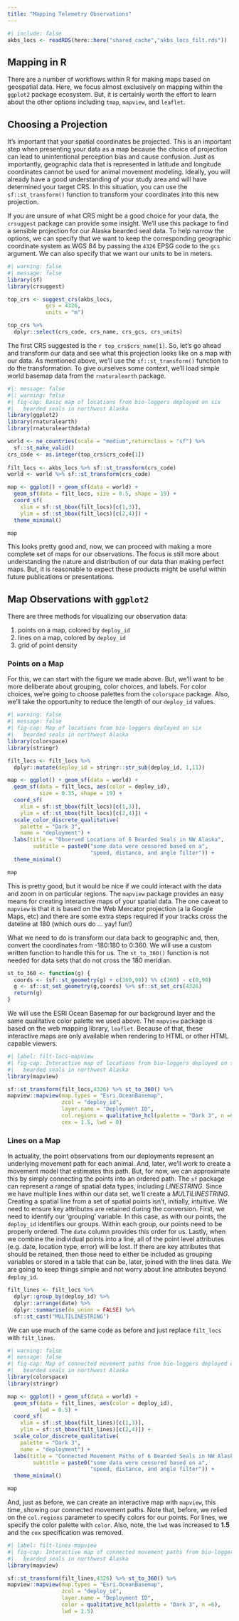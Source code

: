 ```yaml
---
title: "Mapping Telemetry Observations"
---
```


```r
#| include: false
akbs_locs <- readRDS(here::here("shared_cache","akbs_locs_filt.rds"))
```

## Mapping in R

There are a number of workflows within R for making maps based on geospatial
data. Here, we focus almost exclusively on mapping within the `ggplot2`
package ecosystem. But, it is certainly worth the effort to learn about the
other options including `tmap`, `mapview`, and `leaflet`.

## Choosing a Projection

It's important that your spatial coordinates be projected. This is an important
step when presenting your data as a map because the choice of projection can
lead to unintentional perception bias and cause confusion. Just as importantly,
geographic data that is represented in latitude and longitude coordinates cannot
be used for animal movement modeling. Ideally, you will already have a good
understanding of your study area and will have determined your target CRS. In
this situation, you can use the `sf::st_transform()` function to transform your
coordinates into this new projection.

If you are unsure of what CRS might be a good choice for your data, the
`crsuggest` package can provide some insight. We'll use this package to
find a sensible projection for our Alaska bearded seal data. To help narrow
the options, we can specify that we want to keep the corresponding geographic
coordinate system as WGS 84 by passing the `4326` EPSG code to the `gcs`
argument. We can also specify that we want our units to be in meters.

```r
#| warning: false
#| message: false
library(sf)
library(crsuggest)

top_crs <- suggest_crs(akbs_locs,
            gcs = 4326,
            units = "m")

top_crs %>% 
  dplyr::select(crs_code, crs_name, crs_gcs, crs_units)
```
 The first CRS suggested is the `r top_crs$crs_name[1]`. So, let's go ahead
 and transform our data and see what this projection looks like on a map with
 our data. As mentioned above, we'll use the `sf::st_transform()` function
 to do the transformation. To give ourselves some context, we'll load simple
 world basemap data from the `rnaturalearth` package.
 
```r
#|: message: false
#|: warning: false
#| fig-cap: Basic map of locations from bio-loggers deployed on six
#|   bearded seals in northwest Alaska
library(ggplot2)
library(rnaturalearth)
library(rnaturalearthdata)

world <- ne_countries(scale = "medium",returnclass = "sf") %>% 
  sf::st_make_valid()
crs_code <- as.integer(top_crs$crs_code[1])
 
filt_locs <- akbs_locs %>% sf::st_transform(crs_code)
world <- world %>% sf::st_transform(crs_code) 

map <- ggplot() + geom_sf(data = world) +
  geom_sf(data = filt_locs, size = 0.5, shape = 19) + 
  coord_sf(
    xlim = sf::st_bbox(filt_locs)[c(1,3)],
    ylim = sf::st_bbox(filt_locs)[c(2,4)]) +
  theme_minimal()

map
```
 
This looks pretty good and, now, we can proceed with making a more complete
set of maps for our observations. The focus is still more about understanding
the nature and distribution of our data than making perfect maps. But, it
is reasonable to expect these products might be useful within future
publications or presentations.

## Map Observations with `ggplot2`

There are three methods for visualizing our observation data:

1. points on a map, colored by `deploy_id`
2. lines on a map, colored by `deploy_id`
3. grid of point density

### Points on a Map

For this, we can start with the figure we made above. But, we'll want to be more
deliberate about grouping, color choices, and labels. For color choices, we're
going to choose palettes from the `colorspace` package. Also, we'll take the
opportunity to reduce the length of our `deploy_id` values.

```r
#| warning: false
#| message: false
#| fig-cap: Map of locations from bio-loggers deployed on six
#|   bearded seals in northwest Alaska
library(colorspace)
library(stringr)

filt_locs <- filt_locs %>% 
  dplyr::mutate(deploy_id = stringr::str_sub(deploy_id, 1,11))

map <- ggplot() + geom_sf(data = world) +
  geom_sf(data = filt_locs, aes(color = deploy_id),
          size = 0.35, shape = 19) + 
  coord_sf(
    xlim = sf::st_bbox(filt_locs)[c(1,3)],
    ylim = sf::st_bbox(filt_locs)[c(2,4)]) +
  scale_color_discrete_qualitative(
    palette = "Dark 3",
    name = "deployment") +
  labs(title = "Observed Locations of 6 Bearded Seals in NW Alaska",
        subtitle = paste0("some data were censored based on a",
                          "speed, distance, and angle filter")) +
  theme_minimal()

map

```

This is pretty good, but it would be nice if we could interact with the data and
zoom in on particular regions. The `mapview` package provides an easy means for
creating interactive maps of your spatial data. The one caveat to `mapview` is
that it is based on the Web Mercator projection (a la Google Maps, etc) and
there are some extra steps required if your tracks cross the dateline at 180
(which ours do ... yay! fun!)

What we need to do is transform our data back to geographic and, then,
convert the coordinates from -180:180 to 0:360. We will use a custom
written function to handle this for us. The `st_to_360()` function
is not needed for data sets that do not cross the 180 meridian.

```r
st_to_360 <- function(g) {
  coords <- (sf::st_geometry(g) + c(360,90)) %% c(360) - c(0,90)
  g <- sf::st_set_geometry(g,coords) %>% sf::st_set_crs(4326)
  return(g)
}
```

We will use the ESRI Ocean Basemap for our background layer and the same
qualitative color palette we used above. The `mapview` package is based on the
web mapping library, `leaflet`. Because of that, these interactive maps are
only available when rendering to HTML or other HTML capable viewers. 

```r
#| label: filt-locs-mapview
#| fig-cap: Interactive map of locations from bio-loggers deployed on six
#|   bearded seals in northwest Alaska
library(mapview)

sf::st_transform(filt_locs,4326) %>% st_to_360() %>% 
mapview::mapview(map.types = "Esri.OceanBasemap",
                 zcol = "deploy_id",
                 layer.name = "Deployment ID",
                 col.regions = qualitative_hcl(palette = "Dark 3", n =6),
                 cex = 1.5, lwd = 0)
```

### Lines on a Map

In actuality, the point observations from our deployments represent an 
underlying movement path for each animal. And, later, we'll work to create
a movement model that estimates this path. But, for now, we can approximate
this by simply connecting the points into an ordered path. The `sf` package
can represent a range of spatial data types, including _LINESTRING_. Since we have
multiple lines within our data set, we'll create a _MULTILINESTRING_. Creating
a spatial line from a set of spatial points isn't, initially, intuitive. We need
to ensure key attributes are retained during the conversion. First, we need to
identify our 'grouping' variable. In this case, as with our points, the 
`deploy_id` identifies our groups. Within each group, our points need to be
properly ordered. The `date` column provides this order for us. Lastly, when
we combine the individual points into a line, all of the point level attributes
(e.g. date, location type, error) will be lost. If there are key attributes
that should be retained, then those need to either be included as grouping
variables or stored in a table that can be, later, joined with the lines
data. We are going to keep things simple and not worry about line attributes
beyond `deploy_id`.

```r
filt_lines <- filt_locs %>% 
  dplyr::group_by(deploy_id) %>% 
  dplyr::arrange(date) %>% 
  dplyr::summarise(do_union = FALSE) %>% 
  sf::st_cast("MULTILINESTRING")
```

We can use much of the same code as before and just replace `filt_locs` with
`filt_lines`.

```r
#| warning: false
#| message: false
#| fig-cap: Map of connected movement paths from bio-loggers deployed on six
#|   bearded seals in northwest Alaska
library(colorspace)
library(stringr)

map <- ggplot() + geom_sf(data = world) +
  geom_sf(data = filt_lines, aes(color = deploy_id),
          lwd = 0.5) + 
  coord_sf(
    xlim = sf::st_bbox(filt_lines)[c(1,3)],
    ylim = sf::st_bbox(filt_lines)[c(2,4)]) +
  scale_color_discrete_qualitative(
    palette = "Dark 3",
    name = "deployment") +
  labs(title = "Connected Movement Paths of 6 Bearded Seals in NW Alaska",
        subtitle = paste0("some data were censored based on a",
                          "speed, distance, and angle filter")) +
  theme_minimal()

map

```

And, just as before, we can create an interactive map with `mapview`, this
time, showing our connected movement paths. Note that, before, we relied on the
`col.regions` parameter to specify colors for our points. For lines, we specify
the color palette with `color`. Also, note, the `lwd` was increased to **1.5**
and the `cex` specification was removed.

```r
#| label: filt-lines-mapview
#| fig-cap: Interactive map of connected movement paths from bio-loggers deployed on six
#|   bearded seals in northwest Alaska
library(mapview)

sf::st_transform(filt_lines,4326) %>% st_to_360() %>% 
mapview::mapview(map.types = "Esri.OceanBasemap",
                 zcol = "deploy_id",
                 layer.name = "Deployment ID",
                 color = qualitative_hcl(palette = "Dark 3", n =6),
                 lwd = 1.5)
```



